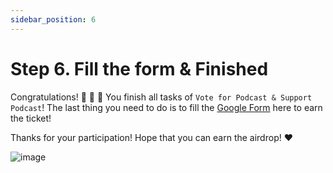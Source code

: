 ```yaml
---
sidebar_position: 6
---
```


# Step 6. Fill the form & Finished

Congratulations! 🎉 🎉 🎉 You finish all tasks of `Vote for Podcast & Support Podcast`! 
The last thing you need to do is to fill the [Google Form](https://forms.gle/8SnGyo4TtuBKGbYC6) here to earn the ticket!

Thanks for your participation! Hope that you can earn the airdrop! ❤️

![image](/img/good.gif)